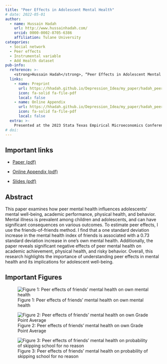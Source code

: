 ```yaml
---
title: "Peer Effects in Adolescent Mental Health"
# date: 2022-05-01
author:
  - name: Hussain Hadah
    url: http://www.hussainhadah.com/
    orcid: 0000-0002-8705-6386
    affiliation: Tulane University
categories: 
  - Social network
  - Peer effects
  - Instrumental variable
  - Add Health dataset
pub-info:
  reference: >-
    <strong>Hussain Hadah</strong>, “Peer Effects in Adolescent Mental Health,” <em>Working Paper</em>
  links:
    - name: Preprint
      url: https://hhadah.github.io/Depression_Idea/my_paper/hadah_peer_effects_preprint.pdf
      icon: fa-solid fa-file-pdf
      local: false
    - name: Online Appendix
      url: https://hhadah.github.io/Depression_Idea/my_paper/hadah_peer_effects_online_appendix.pdf
      icon: fa-solid fa-file-pdf
      local: false
  extra: >-
    Presented at the 2023 Stata Texas Empirical Microeconomics Conference and won the best graduate poster. Presented at the 93<sup>rd</sup> Southern Economic Association Annual Meeting.
# doi: 
---
```



## Important links

- [Paper (pdf)](https://hhadah.github.io/Depression_Idea/my_paper/hadah_peer_effects_preprint.pdf)

- [Online Appendix (pdf)](https://hhadah.github.io/Depression_Idea/my_paper/hadah_peer_effects_online_appendix.pdf)

- [Slides (pdf)](https://hhadah.github.io/Depression_Idea/presentations/feb-20-2024-lunch/hadah-feb-20.pdf)

## Abstract

This paper examines how peer mental health influences adolescents' mental well-being, academic performance, physical health, and behavior. Mental illness is prevalent among children and adolescents, and can have significant consequences on various outcomes. To estimate peer effects, I use the friends-of-friends method. I find that a one standard deviation increase in the mental health index of friends is associated with a 0.73 standard deviation increase in one's own mental health. Additionally, the paper reveals significant negative effects of peer mental health on academic achievement, physical health, and risky behavior. Overall, this research highlights the importance of understanding peer effects in mental health and its implications for adolescent well-being.

## Important Figures

<!-- Figure 1: Peer effects of friends' mental health on own mental health -->

![Figure 1: Peer effects of friends' mental health on own mental health](own-depression.png)

![Figure 2: Peer effects of friends' mental health on own Grade Point Average](gpa.png)

![Figure 3: Peer effects of friends' mental health on probability of skipping school for no reason](skip-school.png)

<!-- ## Citation

<p class="buttons" style="text-align:center;">
<a class="btn btn-danger" target="_blank" href="https://www.zotero.org/save?type=doi&q=10.1111/1758-5899.12984">{{< ai zotero >}}&emsp;Add to Zotero {{< fa square-arrow-up-right >}}</a>
</p>

```bibtex
@article{ChaudhryDotsonHeiss:2021,
    Author = {Suparna Chaudhry and Marc Dotson and Andrew Heiss},
    Doi = {10.1111/1758-5899.12984},
    Journal = {Global Policy},
    Month = {7},
    Number = {S5},
    Pages = {45--58},
    Title = {Who Cares About Crackdowns? Exploring the Role of Trust in Individual Philanthropy},
    Volume = {12},
    Year = {2021}}
``` -->
